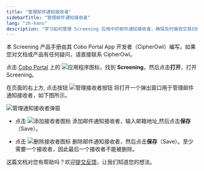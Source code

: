 ```yaml
---
title: "管理邮件通知接收者"
sidebarTitle: "管理邮件通知接收者"
lang: "zh-hans"
description: "学习如何管理 Screening 应用中的邮件通知接收者，确保及时接收交易扫描结果。"
---
```

<Tip>本 Screening 产品手册由其 Cobo Portal App 开发者（CipherOwl）编写。如果您对文档或产品有任何疑问，请直接联系 CipherOwl。</Tip>

点击 [Cobo Portal](https://portal.cobo.com/login) 上的 <img src="/en/images/common/icon_apps.svg" className="icon" alt="应用程序图标"/>，找到 **Screening**，然后点击**打开**，打开 Screening。 

在页面的右上方, 点击按钮 <img src="/cn/images/portal-apps/screening/managereceipient.png" className="icon" alt="管理接收者按钮" /> 将打开一个弹出窗口用于管理邮件通知接收者，如下图所示。

<img src="/cn/images/portal-apps/screening/receipients.png" className="screenshot_modal" alt="管理通知接收者弹窗"/>

- 点击 <img src="/cn/images/portal-apps/screening/addreceipient.png" className="icon" alt="添加接收者图标" /> 添加邮件通知接收者，输入邮箱地址,然后点击**保存**（Save）。

- 点击 <img src="/cn/images/portal-apps/screening/deletereceipient.png" className="icon" alt="删除接收者图标" /> 删除邮件通知接收者，然后点击**保存**（Save）。至少需要一个接收者，因此最后一个接收者不能被删除。

<Tip>这篇文档对您有帮助吗？欢迎[提交反馈](https://forms.zohopublic.com/cobo/form/DocumentFeedbackForm/formperma/QvLOhxJv1_JMsJ-1dleZ8Itb_7rzN-LtgvsDdxosoVI?referrername=manuals)，让我们知道您的想法。</Tip>
